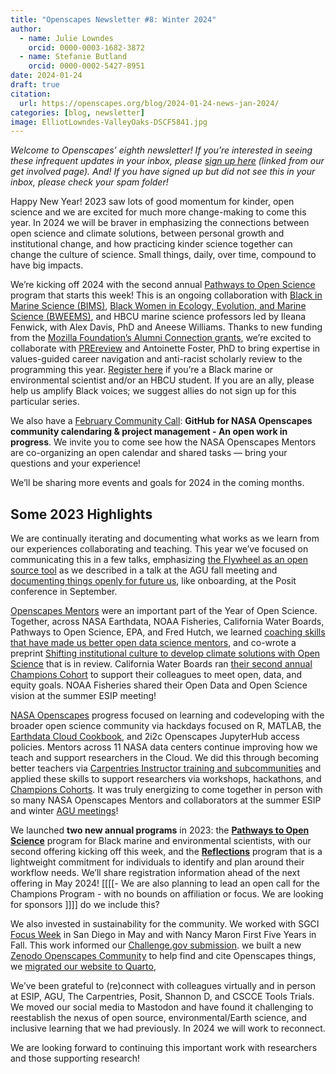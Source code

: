 ```yaml
---
title: "Openscapes Newsletter #8: Winter 2024"
author:
  - name: Julie Lowndes
    orcid: 0000-0003-1682-3872
  - name: Stefanie Butland
    orcid: 0000-0002-5427-8951  
date: 2024-01-24
draft: true
citation: 
  url: https://openscapes.org/blog/2024-01-24-news-jan-2024/
categories: [blog, newsletter]
image: ElliotLowndes-ValleyOaks-DSCF5841.jpg
---
```


*Welcome to Openscapes’ eighth newsletter! If you’re interested in seeing these infrequent updates in your inbox, please [sign up here](https://docs.google.com/forms/d/e/1FAIpQLSdgVXRp3V-w94GPWkR31RUfyBl37EphdQSlCOcnyeNlf8OLWw/viewform) (linked from our get involved page). And! If you have signed up but did not see this in your inbox, please check your spam folder!*

Happy New Year! 2023 saw lots of good momentum for kinder, open science and we are excited for much more change-making to come this year. In 2024 we will be braver in emphasizing the connections between open science and climate solutions, between personal growth and institutional change, and how practicing kinder science together can change the culture of science. Small things, daily, over time, compound to have big impacts.

We're kicking off 2024 with the second annual [Pathways to Open Science](https://openscapes.github.io/pathways-to-open-science/) program that starts this week! This is an ongoing collaboration with [Black in Marine Science (BIMS)](https://www.blackinmarinescience.org/), [Black Women in Ecology, Evolution, and Marine Science (BWEEMS)](https://www.bweems.org/), and HBCU marine science professors led by Ileana Fenwick, with Alex Davis, PhD and Aneese Williams. Thanks to new funding from the [Mozilla Foundation's Alumni Connection grants](https://foundation.mozilla.org/en/blog/mozilla-announces-first-ever-alumni-connection-grant-finalists/), we're excited to collaborate with [PREreview](https://prereview.org/) and Antoinette Foster, PhD to bring expertise in values-guided career navigation and anti-racist scholarly review to the programming this year. [Register here](https://zoom.us/meeting/register/tJ0ldempqDIrHtQ4KqAbr442Tm0xl4-h_dtC) if you're a Black marine or environmental scientist and/or an HBCU student. If you are an ally, please help us amplify Black voices; we suggest allies do not sign up for this particular series.

We also have a [February Community Call](https://openscapes.org/events/2024-02-20-github-calendaring/): **GitHub for NASA Openscapes community calendaring & project management - An open work in progress**. We invite you to come see how the NASA Openscapes Mentors are co-organizing an open calendar and shared tasks — bring your questions and your experience!

We'll be sharing more events and goals for 2024 in the coming months.


## Some 2023 Highlights

We are continually iterating and documenting what works as we learn from our experiences collaborating and teaching. This year we've focused on communicating this in a few talks, emphasizing [the Flywheel as an open source tool](https://openscapes.org/blog/2024-01-18-agu-talk-2023/) as we described in a talk at the AGU fall meeting and [documenting things openly for future us](https://openscapes.org/blog/2023-09-27-documenting-things-posit-conf/), like onboarding, at the Posit conference in September.

[Openscapes Mentors](https://openscapes.org/team) were an important part of the Year of Open Science. Together, across NASA Earthdata, NOAA Fisheries, California Water Boards, Pathways to Open Science, EPA, and Fred Hutch, we learned [coaching skills that have made us better open data science mentors](https://openscapes.org/blog/2023-05-17-mentor-coach/), and co-wrote a preprint [ Shifting institutional culture to develop climate solutions with Open Science](https://eartharxiv.org/repository/view/5948/) that is in review. California Water Boards ran [their second annual Champions Cohort](https://openscapes.org/blog/2023-12-13-waterboards/) to support their colleagues to meet open, data, and equity goals. NOAA Fisheries shared their Open Data and Open Science vision at the summer ESIP meeting! 

[NASA Openscapes](https://nasa-openscapes.github.io) progress focused on learning and codeveloping with the broader open science community via hackdays focused on R, MATLAB, the [Earthdata Cloud Cookbook](https://nasa-openscapes.github.io/earthdata-cloud-cookbook/), and 2i2c Openscapes JupyterHub access policies. Mentors across 11 NASA data centers continue improving how we teach and support researchers in the Cloud. We did this through becoming better teachers via [Carpentries Instructor training and subcommunities](https://openscapes.org/blog/2023-12-07-engaging-with-a-cross-nasa-subcommunity/) and applied these skills to support researchers via workshops, hackathons, and [Champions Cohorts](https://openscapes.org/blog/2023-08-01-nasa-champions/). It was truly energizing to come together in person with so many NASA Openscapes Mentors and collaborators at the summer ESIP and winter [AGU meetings](https://openscapes.org/blog/2023-12-10-agu-fall-meeting/)!

We launched **two new annual programs** in 2023: the [**Pathways to Open Science**](https://openscapes.org/blog/2023-04-26-pathways-report/) program for Black marine and environmental scientists, with our second offering kicking off this week, and the [**Reflections**](https://openscapes.org/blog/2023-09-06-reflections-2023/) program that is a lightweight commitment for individuals to identify and plan around their workflow needs. We'll share registration information ahead of the next offering in May 2024!
[[[[- We are also planning to lead an open call for the Champions Program - with no bounds on affiliation or focus. We are looking for sponsors ]]]] do we include this?
  
We also invested in sustainability for the community. We worked with SGCI [Focus Week]() in San Diego in May and with Nancy Maron First Five Years in Fall. This work informed our [Challenge.gov submission](LINK TO GOOGLE DOC).  we built a new [Zenodo Openscapes Community](https://openscapes.org/blog/2023-05-31-zenodo-community/) to help find and cite Openscapes things, we [migrated our website to Quarto](TODO LINK TO BLOG), 

We've been grateful to (re)connect with colleagues virtually and in person at ESIP, AGU, The Carpentries, Posit, Shannon D, and CSCCE Tools Trials. We moved our social media to Mastodon and have found it challenging to reestablish the nexus of open source, environmental/Earth science, and inclusive learning that we had previously. In 2024 we will work to reconnect.

We are looking forward to continuing this important work with researchers and those supporting research! 


